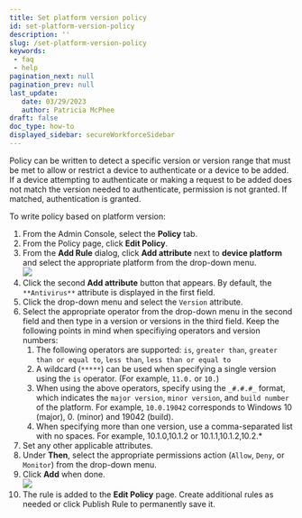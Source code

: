 ```yaml
---
title: Set platform version policy
id: set-platform-version-policy
description: ''
slug: /set-platform-version-policy
keywords: 
 - faq
 - help
pagination_next: null
pagination_prev: null
last_update: 
   date: 03/29/2023
   author: Patricia McPhee
draft: false
doc_type: how-to
displayed_sidebar: secureWorkforceSidebar
---
```



<SupportedOsAuthenticatorWindowsOnly />

Policy can be written to detect a specific version or version range that must be met to allow or restrict a device to authenticate or a device to be added. If a device attempting to authenticate or making a request to be added does not match the version needed to authenticate, permission is not granted. If matched, authentication is granted.

To write policy based on platform version:

1.  From the Admin Console, select the **Policy** tab.
2.  From the Policy page, click **Edit Policy**. 
3.  From the **Add Rule** dialog, click **Add attribute** next to **device platform** and select the appropriate platform from the drop-down menu.  
    ![](/images/policy/device_platform_macos.PNG)
4.  Click the second **Add attribute** button that appears. By default, the `**Antivirus**` attribute is displayed in the first field.
5.  Click the drop-down menu and select the `Version` attribute.
6.  Select the appropriate operator from the drop-down menu in the second field and then type in a version or versions in the third field.  Keep the following points in mind when specifiying operators and version numbers:
    1.  The following operators are supported: `is`, `greater than`, `greater than or equal to`, `less than`, `less than or equal to`
    2.  A wildcard (`*****`) can be used when specifying a single version using the `is` operator. (For example, `11.0.` or `10.`)
    3.  When using the above operators, specify using the `_#.#.#_` format, which indicates the `major version`, `minor version`, and `build number` of the platform. For example, `10.0.19042` corresponds to Windows 10 (major), 0. (minor) and 19042 (build).
    4.  When specifying more than one version, use a comma-separated list with no spaces. For example, 10.1.0,10.1.2 or 10.1.1,10.1.2,10.2.\*
7.  Set any other applicable attributes.
8.  Under **Then**, select the appropriate permissions action (`Allow`, `Deny`, or `Monitor`) from the drop-down menu.
9.  Click **Add** when done.  
    ![](/images/policy/platform_version_greater_equal_to_macos.PNG)
10.  The rule is added to the **Edit Policy** page. Create additional rules as needed or click Publish Rule to permanently save it.

